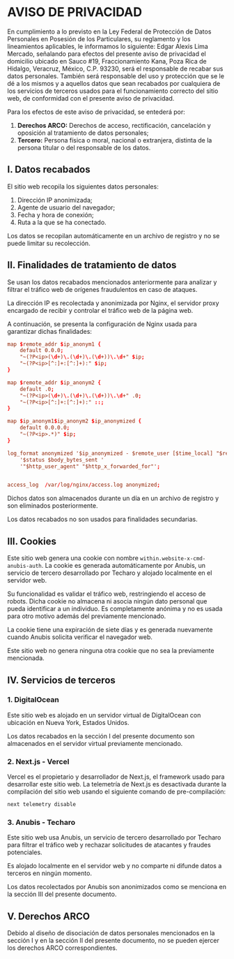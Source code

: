 
# AVISO DE PRIVACIDAD

En cumplimiento a lo previsto en la Ley Federal de Protección de Datos
Personales en Posesión de los Particulares, su reglamento y los lineamientos
aplicables, le informamos lo siguiente: Edgar Alexis Lima Mercado, señalando
para efectos del presente aviso de privacidad el domicilio ubicado en Sauco #19,
Fraccionamiento Kana, Poza Rica de Hidalgo, Veracruz, México, C.P. 93230, será
el responsable de recabar sus datos personales. También será responsable del uso
y protección que se le dé a los mismos y a aquellos datos que sean recabados
por cualquiera de los servicios de terceros usados para el funcionamiento
correcto del sitio web, de conformidad con el presente aviso de privacidad.

Para los efectos de este aviso de privacidad, se entederá por:

1. **Derechos ARCO:** Derechos de acceso, rectificación, cancelación y
oposición al tratamiento de datos personales;
4. **Tercero:** Persona física o moral, nacional o extranjera, distinta de la
persona titular o del responsable de los datos.

## I. Datos recabados
El sitio web recopila los siguientes datos personales:

1. Dirección IP anonimizada;
2. Agente de usuario del navegador;
3. Fecha y hora de conexión;
4. Ruta a la que se ha conectado.

Los datos se recopilan automáticamente en un archivo de registro y no se puede
limitar su recolección.

## II. Finalidades de tratamiento de datos
Se usan los datos recabados mencionados anteriormente para analizar y filtrar
el tráfico web de orígenes fraudulentos en caso de ataques.

La dirección IP es recolectada y anonimizada por Nginx, el servidor proxy
encargado de recibir y controlar el tráfico web de la página web.

A continuación, se presenta la configuración de Nginx usada para garantizar
dichas finalidades:

```conf
map $remote_addr $ip_anonym1 {
    default 0.0.0;
    "~(?P<ip>(\d+)\.(\d+)\.(\d+))\.\d+" $ip;
    "~(?P<ip>[^:]+:[^:]+):" $ip;
}

map $remote_addr $ip_anonym2 {
    default .0;
    "~(?P<ip>(\d+)\.(\d+)\.(\d+))\.\d+" .0;
    "~(?P<ip>[^:]+:[^:]+):" ::;
}

map $ip_anonym1$ip_anonym2 $ip_anonymized {
    default 0.0.0.0;
    "~(?P<ip>.*)" $ip;
}

log_format anonymized '$ip_anonymized - $remote_user [$time_local] "$request" '
    '$status $body_bytes_sent '
    '"$http_user_agent" "$http_x_forwarded_for"';


access_log  /var/log/nginx/access.log anonymized;
```

Dichos datos son almacenados durante un día en un archivo de registro y son
eliminados posteriormente.

Los datos recabados no son usados para finalidades secundarias.

## III. Cookies
Este sitio web genera una cookie con nombre `within.website-x-cmd-anubis-auth`.
La cookie es generada automáticamente por Anubis, un servicio de tercero
desarrollado por Techaro y alojado localmente en el servidor web.

Su funcionalidad es validar el tráfico web, restringiendo el acceso de robots.
Dicha cookie no almacena ni asocia ningún dato personal que pueda identificar
a un individuo. Es completamente anónima y no es usada para otro motivo además
del previamente mencionado.

La cookie tiene una expiración de siete días y es generada nuevamente cuando
Anubis solicita verificar el navegador web.

Este sitio web no genera ninguna otra cookie que no sea la previamente
mencionada.

## IV. Servicios de terceros
### 1. DigitalOcean
Este sitio web es alojado en un servidor virtual de DigitalOcean con ubicación
en Nueva York, Estados Unidos.

Los datos recabados en la sección I del presente documento son almacenados en el
servidor virtual previamente mencionado.

### 2. Next.js - Vercel
Vercel es el propietario y desarrollador de Next.js, el framework usado para
desarrollar este sitio web. La telemetría de Next.js es desactivada durante la
compilación del sitio web usando el siguiente comando de pre-compilación:

```bash
next telemetry disable
```

### 3. Anubis - Techaro
Este sitio web usa Anubis, un servicio de tercero desarrollado por Techaro para
filtrar el tráfico web y rechazar solicitudes de atacantes y fraudes
potenciales.

Es alojado localmente en el servidor web y no comparte ni difunde datos a
terceros en ningún momento.

Los datos recolectados por Anubis son anonimizados como se menciona en la
sección III del presente documento.

## V. Derechos ARCO
Debido al diseño de disociación de datos personales mencionados en la sección I
y en la sección II del presente documento, no se pueden ejercer los derechos
ARCO correspondientes. 
